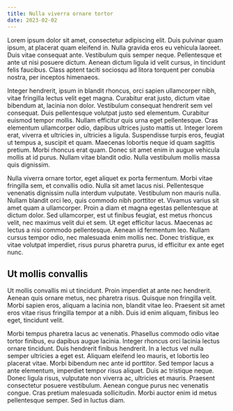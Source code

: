 ```yaml
---
title: Nulla viverra ornare tortor
date: 2023-02-02
---
```


Lorem ipsum dolor sit amet, consectetur adipiscing elit. Duis pulvinar quam ipsum, at placerat quam eleifend in. Nulla gravida eros eu vehicula laoreet. Duis vitae consequat ante. Vestibulum quis semper neque. Pellentesque et ante ut nisi posuere dictum. Aenean dictum ligula id velit cursus, in tincidunt felis faucibus. Class aptent taciti sociosqu ad litora torquent per conubia nostra, per inceptos himenaeos.

Integer hendrerit, ipsum in blandit rhoncus, orci sapien ullamcorper nibh, vitae fringilla lectus velit eget magna. Curabitur erat justo, dictum vitae bibendum at, lacinia non dolor. Vestibulum consequat hendrerit sem vel consequat. Duis pellentesque volutpat justo sed elementum. Curabitur euismod tempor mollis. Nullam efficitur quis urna eget pellentesque. Cras elementum ullamcorper odio, dapibus ultrices justo mattis ut. Integer lorem erat, viverra et ultricies in, ultricies a ligula. Suspendisse turpis eros, feugiat ut tempus a, suscipit et quam. Maecenas lobortis neque id quam sagittis pretium. Morbi rhoncus erat quam. Donec sit amet enim in augue vehicula mollis at id purus. Nullam vitae blandit odio. Nulla vestibulum mollis massa quis dignissim.

Nulla viverra ornare tortor, eget aliquet ex porta fermentum. Morbi vitae fringilla sem, et convallis odio. Nulla sit amet lacus nisi. Pellentesque venenatis dignissim nulla interdum vulputate. Vestibulum non mauris nulla. Nullam blandit orci leo, quis commodo nibh porttitor et. Vivamus varius sit amet quam a ullamcorper. Proin a diam et magna egestas pellentesque at dictum dolor. Sed ullamcorper, est ut finibus feugiat, est metus rhoncus velit, nec maximus velit dui et sem. Ut eget efficitur lacus. Maecenas ac lectus a nisi commodo pellentesque. Aenean id fermentum leo. Nullam cursus tempor odio, nec malesuada enim mollis nec. Donec tristique, ex vitae volutpat imperdiet, risus purus pharetra purus, id efficitur ex ante eget nunc.

## Ut mollis convallis

Ut mollis convallis mi ut tincidunt. Proin imperdiet at ante nec hendrerit. Aenean quis ornare metus, nec pharetra risus. Quisque non fringilla velit. Morbi sapien eros, aliquam a lacinia non, blandit vitae leo. Praesent sit amet eros vitae risus fringilla tempor at a nibh. Duis id enim aliquam, finibus leo eget, tincidunt velit.

Morbi tempus pharetra lacus ac venenatis. Phasellus commodo odio vitae tortor finibus, eu dapibus augue lacinia. Integer rhoncus orci lacinia lectus ornare tincidunt. Duis hendrerit finibus hendrerit. In a lectus vel nulla semper ultricies a eget est. Aliquam eleifend leo mauris, et lobortis leo placerat vitae. Morbi bibendum nec ante id porttitor. Sed tempor lacus a ante elementum, imperdiet tempor risus aliquet. Duis ac tristique neque. Donec ligula risus, vulputate non viverra ac, ultricies et mauris. Praesent consectetur posuere vestibulum. Aenean congue purus nec venenatis congue. Cras pretium malesuada sollicitudin. Morbi auctor enim id metus pellentesque semper. Sed in luctus diam.
